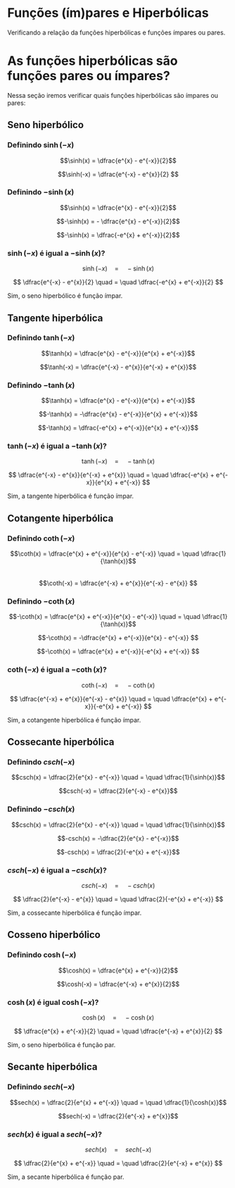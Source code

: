 # Funções (ím)pares e Hiperbólicas

Verificando a relação da funções hiperbólicas e funções ímpares ou pares.


# As funções hiperbólicas são funções pares ou ímpares?

Nessa seção iremos verificar quais funções hiperbólicas são ímpares ou pares:

## Seno hiperbólico

### Definindo $\sinh(-x)$

$$\sinh(x) = \dfrac{e^{x} - e^{-x}}{2}$$

$$\sinh(-x) = \dfrac{e^{-x} - e^{x}}{2} $$

### Definindo $-\sinh(x)$

$$\sinh(x) = \dfrac{e^{x} - e^{-x}}{2}$$

$$-\sinh(x) = - \dfrac{e^{x} - e^{-x}}{2}$$

$$-\sinh(x) = \dfrac{-e^{x} + e^{-x}}{2}$$

### $\sinh(-x)$ é igual a $-\sinh(x)$?

$$\sinh(-x) \quad =  \quad -\sinh(x) $$

$$ \dfrac{e^{-x} - e^{x}}{2} \quad = \quad \dfrac{-e^{x} + e^{-x}}{2} $$

Sim, o seno hiperbólico é função ímpar.


## Tangente hiperbólica

### Definindo $\tanh(-x)$
$$\tanh(x) = \dfrac{e^{x} - e^{-x}}{e^{x} + e^{-x}}$$

$$\tanh(-x) = \dfrac{e^{-x} - e^{x}}{e^{-x} + e^{x}}$$

### Definindo $-\tanh(x)$
$$\tanh(x) = \dfrac{e^{x} - e^{-x}}{e^{x} + e^{-x}}$$

$$-\tanh(x) = -\dfrac{e^{x} - e^{-x}}{e^{x} + e^{-x}}$$

$$-\tanh(x) = \dfrac{-e^{x} + e^{-x}}{e^{x} + e^{-x}}$$

### $\tanh(-x)$ é igual a $-\tanh(x)$?

$$\tanh(-x) \quad =  \quad -\tanh(x) $$

$$ \dfrac{e^{-x} - e^{x}}{e^{-x} + e^{x}} \quad = \quad \dfrac{-e^{x} + e^{-x}}{e^{x} + e^{-x}} $$

Sim, a tangente hiperbólica é função ímpar.

## Cotangente hiperbólica

### Definindo $\coth(-x)$

$$\coth(x) = \dfrac{e^{x} + e^{-x}}{e^{x} - e^{-x}} \quad = \quad \dfrac{1}{\tanh(x)}$$   
$$\coth(-x) = \dfrac{e^{-x} + e^{x}}{e^{-x} - e^{x}} $$

### Definindo $-\coth(x)$

$$-\coth(x) = \dfrac{e^{x} + e^{-x}}{e^{x} - e^{-x}} \quad = \quad \dfrac{1}{\tanh(x)}$$   

$$-\coth(x) = -\dfrac{e^{x} + e^{-x}}{e^{x} - e^{-x}} $$

$$-\coth(x) = \dfrac{e^{x} + e^{-x}}{-e^{x} + e^{-x}} $$

### $\coth(-x)$ é igual a $-\coth(x)$?

$$\coth(-x) \quad =  \quad -\coth(x) $$

$$ \dfrac{e^{-x} + e^{x}}{e^{-x} - e^{x}} \quad = \quad \dfrac{e^{x} + e^{-x}}{-e^{x} + e^{-x}} $$

Sim, a cotangente hiperbólica é função ímpar.


## Cossecante hiperbólica 

### Definindo $csch(-x)$


$$csch(x) = \dfrac{2}{e^{x} - e^{-x}} \quad = \quad \dfrac{1}{\sinh(x)}$$   

$$csch(-x) = \dfrac{2}{e^{-x} - e^{x}}$$   

### Definindo $-csch(x)$

$$csch(x) = \dfrac{2}{e^{x} - e^{-x}} \quad = \quad \dfrac{1}{\sinh(x)}$$   

$$-csch(x) = -\dfrac{2}{e^{x} - e^{-x}}$$   

$$-csch(x) = \dfrac{2}{-e^{x} + e^{-x}}$$   
 
### $csch(-x)$ é igual a  $-csch(x)$?

$$csch(-x) \quad =  \quad -csch(x)  $$

$$ \dfrac{2}{e^{-x} - e^{x}} \quad = \quad \dfrac{2}{-e^{x} + e^{-x}} $$

Sim, a cossecante hiperbólica é função ímpar.

## Cosseno hiperbólico

### Definindo $\cosh(-x)$

$$\cosh(x) = \dfrac{e^{x} + e^{-x}}{2}$$

$$\cosh(-x) = \dfrac{e^{-x} + e^{x}}{2}$$


### $\cosh(x)$ é igual $\cosh(-x)$?

$$\cosh(x) \quad =  \quad -\cosh(x) $$

$$ \dfrac{e^{x} + e^{-x}}{2} \quad = \quad \dfrac{e^{-x} + e^{x}}{2} $$

Sim, o seno hiperbólica é função par.

##  Secante hiperbólica

### Definindo $sech(-x)$

$$sech(x) = \dfrac{2}{e^{x} + e^{-x}} \quad = \quad \dfrac{1}{\cosh(x)}$$   

$$sech(-x) = \dfrac{2}{e^{-x} + e^{x}}$$   


### $sech(x)$ é igual a $sech(-x)$?

$$sech(x) \quad =  \quad sech(-x) $$

$$ \dfrac{2}{e^{x} + e^{-x}} \quad = \quad \dfrac{2}{e^{-x} + e^{x}} $$

Sim, a secante hiperbólica é função par.